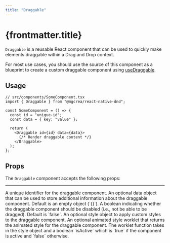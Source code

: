 ```yaml
---
title: "Draggable"
---
```


# {frontmatter.title}

`Draggable` is a reusable React component that can be used to quickly make elements draggable within a Drag and Drop context.

For most use cases, you should use the source of this component as a blueprint to create a custom draggable component using [useDraggable](./../hooks/usedraggable).

## Usage

```tsx
// src/components/SomeComponent.tsx
import { Draggable } from "@mgcrea/react-native-dnd";

const SomeComponent = () => {
  const id = "unique-id";
  const data = { key: "value" };

  return (
    <Draggable id={id} data={data}>
      {/* Render draggable content */}
    </Draggable>
  );
};
```

## Props

The `Draggable` component accepts the following props:

---

<Properties>
  <Property name="id" type="UniqueIdentifier">
    A unique identifier for the draggable component.
  </Property>
  <Property name="data" type="Data" optional defaultValue={`{}`}>
    An optional data object that can be used to store additional information about the draggable component.
    Default is an empty object (`{}`).
  </Property>
  <Property name="disabled" type="boolean" optional defaultValue={`false`}>
    A boolean indicating whether the draggable component should be disabled (i.e., not be able to be dragged).
    Default is `false`.
  </Property>
  <Property name="style" type="ViewStyle" optional>
    An optional style object to apply custom styles to the draggable component.
  </Property>
  <Property name="animatedStyleWorklet" type="AnimatedStyleWorklet" optional>
    An optional animated style worklet that returns the animated style for the draggable component. The worklet
    function takes in the style object and a boolean `isActive` which is `true` if the component is active and
    `false` otherwise.
  </Property>
</Properties>
